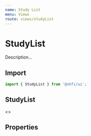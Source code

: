 ```yaml
---
name: Study List
menu: Views
route: views/studyList
---
```



# StudyList

Description...

## Import

```javascript
import { StudyList } from '@ohfi/ui';
```

## StudyList

<Playground>
  <>
    <StudyList />
  </>
</Playground>

## Properties

<Props of={StudyList} />
